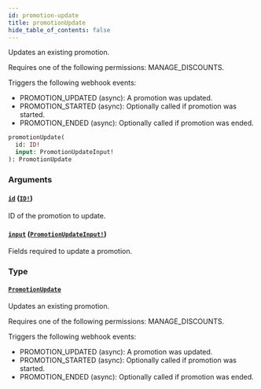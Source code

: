 ```yaml
---
id: promotion-update
title: promotionUpdate
hide_table_of_contents: false
---
```


Updates an existing promotion.

Requires one of the following permissions: MANAGE_DISCOUNTS.

Triggers the following webhook events:

- PROMOTION_UPDATED (async): A promotion was updated.
- PROMOTION_STARTED (async): Optionally called if promotion was started.
- PROMOTION_ENDED (async): Optionally called if promotion was ended.

```graphql
promotionUpdate(
  id: ID!
  input: PromotionUpdateInput!
): PromotionUpdate
```

### Arguments

#### [`id`](#) ([`ID!`](../../../developer/api-reference/scalars/id))

ID of the promotion to update.

#### [`input`](#) ([`PromotionUpdateInput!`](../../../developer/api-reference/inputs/promotion-update-input))

Fields required to update a promotion.

### Type

#### [`PromotionUpdate`](../../../developer/api-reference/objects/promotion-update)

Updates an existing promotion.

Requires one of the following permissions: MANAGE_DISCOUNTS.

Triggers the following webhook events:

- PROMOTION_UPDATED (async): A promotion was updated.
- PROMOTION_STARTED (async): Optionally called if promotion was started.
- PROMOTION_ENDED (async): Optionally called if promotion was ended.
